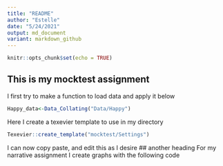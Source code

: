 ```yaml
---
title: "README"
author: "Estelle"
date: "5/24/2021"
output: md_document
variant: markdown_github
---
```


```r
knitr::opts_chunk$set(echo = TRUE)
```

## This is my mocktest assignment

I first try to make a function to load data and apply it below
```r
Happy_data<-Data_Collating("Data/Happy")
```

Here I create a texevier template to use in my directory
```r
Texevier::create_template("mocktest/Settings")
```
I can now copy paste, and edit this as I desire
## another heading
For my narrative assignment I create graphs with the following code
```r

```


